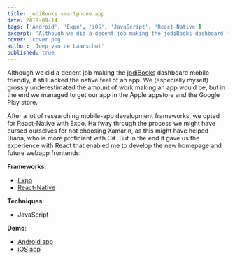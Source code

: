 ```yaml
---
title: jodiBooks smartphone app
date: 2019-09-14
tags: ['Android', 'Expo', 'iOS', 'JavaScript', 'React-Native']
excerpt: 'Although we did a decent job making the jodiBooks dashboard mobile-friendly, it still lacked the native feel of an app.'
cover: 'cover.png'
author: 'Joep van de Laarschot'
published: true
---
```



Although we did a decent job making the [jodiBooks](https://beauty.jodibooks.com) dashboard mobile-friendly, it still lacked the native feel of an app. We (especially myself) grossly underestimated the amount of work making an app would be, but in the end we managed to get our app in the Apple appstore and the Google Play store.

After a lot of researching mobile-app development frameworks, we opted for React-Native with Expo. Halfway through the process we might have cursed ourselves for not choosing Xamarin, as this might have helped Diana, who is more proficient with C#. But in the end it gave us the experience with React that enabled me to develop the new homepage and future webapp frontends.

**Frameworks**:

* [Expo](https://expo.io/)
* [React-Native](https://reactnative.dev/)

**Techniques**:

* JavaScript

**Demo**:

* [Android app](https://play.google.com/store/apps/details?id=com.jodiBooks.jodiBeauty)
* [iOS app](https://apps.apple.com/nl/app/jodibooks-beauty/id1491790173)

<div className="text-center text-sm-left">
    <a href='https://play.google.com/store/apps/details?id=com.jodiBooks.jodiBeauty' target="_blank" rel="noopener noreferrer">
        <GooglePlay height="60px" />
    </a>
    <a href='https://apps.apple.com/nl/app/jodibooks-beauty/id1491790173' target="_blank" rel="noopener noreferrer">
        <AppStore height="55px" />
    </a>
</div>
